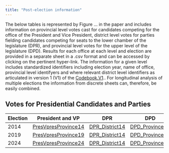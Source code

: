 ```yaml
---
title: "Post-election information"
---
```


The below tables is represented by Figure ... in the paper and includes information on provincial level votes cast for candidates competing for the office of the President and Vice President, district level votes for parties fielding candidates competing for seats to the lower chamber of the legislature (DPR), and provincial level votes for the upper level of the legislature (DPD). Results for each office at each level and election are provided in a separate sheet in a .csv format and can be accessed by clicking on the pertinent hyper-link. The information for a given level includes standardized identifiers including election year, name of office, provincial level identifyers and where relevant district level identifiers as articulated in version 1 (V1) of the [Codebook.V1](Codebook.V1.Pdf).. For longitudinal analysis of multiple elections the information from discrete sheets can, therefore, be easily combined.

## Votes for Presidential Candidates and Parties

| Election | President and VP | DPR | DPD |
|----|----|----|----|
| 2014 | [PresVpresProvince14](Results/.csv) | [DPR_District14](Results/.csv) | [DPD_Province14](Results/.csv) |
| 2019 | [PresVpresProvince19](Results/.csv) | [DPR_District14](Results/.csv) | [DPD_Province14](Results/.csv) |
| 2024 | [PresVpresProvince24](Results/.csv) | [DPR_District14](Results/.csv) | [DPD_Province14](Results/.csv) |
